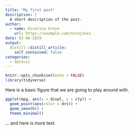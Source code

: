 ```yaml
---
title: "My first post"
description: |
  A short description of the post.
author:
  - name: Kivalina Grove
    url: https://example.com/norajones
date: 03-06-2019
output:
  distill::distill_article:
    self_contained: false
categories:
  - dataviz
---
```


```r
knitr::opts_chunk$set(echo = FALSE)
library(tidyverse)
```

Here is a basic figure that we are going to play around with. 

```r
ggplot(mpg, aes(x = displ, y = cty)) +
  geom_point(aes(color = drv)) +
  geom_smooth() +
  theme_minimal()
```

... and here is more text. 


